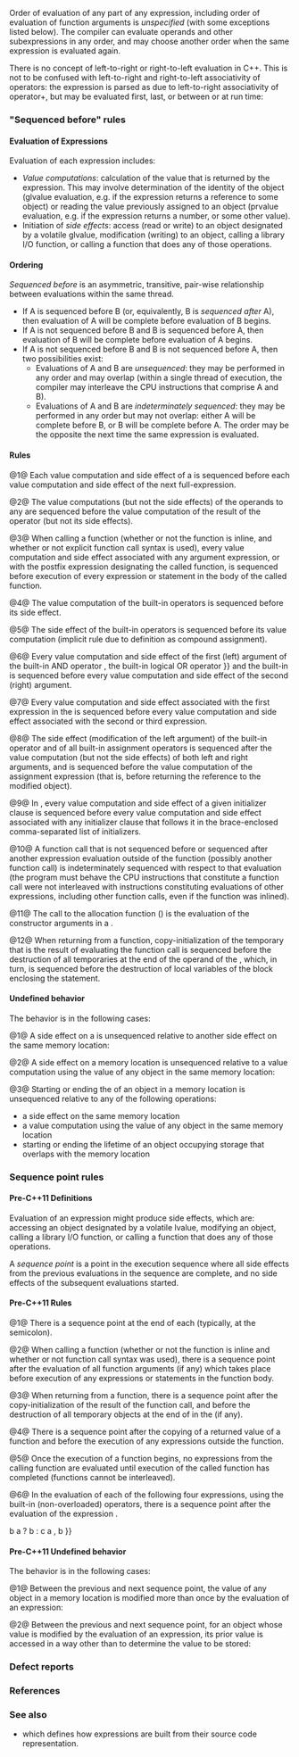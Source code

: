 {{title|Order of evaluation}}
{{cpp/language/expressions/navbar}}

Order of evaluation of any part of any expression, including order of evaluation of function arguments is ''unspecified'' (with some exceptions listed below). The compiler can evaluate operands and other subexpressions in any order, and may choose another order when the same expression is evaluated again.

There is no concept of left-to-right or right-to-left evaluation in C++. This is not to be confused with left-to-right and right-to-left associativity of operators: the expression {{c|a() + b() + c()}} is parsed as {{c|(a() + b()) + c()}} due to left-to-right associativity of operator+, but {{c|c()}} may be evaluated first, last, or between {{c|a()}} or {{c|b()}} at run time:

{{example
|code=
#include &lt;cstdio&gt;

int a() { return std::puts("a"); }
int b() { return std::puts("b"); }
int c() { return std::puts("c"); }

void z(int, int, int) {}

int main()
{
    z(a(), b(), c());       // all 6 permutations of output are allowed
    return a() + b() + c(); // all 6 permutations of output are allowed
}
|p=true
|output=
b
c
a
c
a 
b
}}

==="Sequenced before" rules {{mark since c++11}}===
====Evaluation of Expressions====
Evaluation of each expression includes:
* ''Value computations'': calculation of the value that is returned by the expression. This may involve determination of the identity of the object (glvalue evaluation, e.g. if the expression returns a reference to some object) or reading the value previously assigned to an object (prvalue evaluation, e.g. if the expression returns a number, or some other value).
* Initiation of ''side effects'': access (read or write) to an object designated by a volatile glvalue, modification (writing) to an object, calling a library I/O function, or calling a function that does any of those operations.

====Ordering====
''Sequenced before'' is an asymmetric, transitive, pair-wise relationship between evaluations within the same thread.

* If A is sequenced before B (or, equivalently, B is ''sequenced after'' A), then evaluation of A will be complete before evaluation of B begins.
* If A is not sequenced before B and B is sequenced before A, then evaluation of B will be complete before evaluation of A begins.
* If A is not sequenced before B and B is not sequenced before A, then two possibilities exist:
** Evaluations of A and B are ''unsequenced'': they may be performed in any order and may overlap (within a single thread of execution, the compiler may interleave the CPU instructions that comprise A and B).
** Evaluations of A and B are ''indeterminately sequenced'': they may be performed in any order but may not overlap: either A will be complete before B, or B will be complete before A. The order may be the opposite the next time the same expression is evaluated.

====Rules====
@1@ Each value computation and side effect of a {{rlp|expressions#Full-expressions|full-expression}} is sequenced before each value computation and side effect of the next full-expression.

@2@ The value computations (but not the side effects) of the operands to any {{rlp|expressions#Operators|operator}} are sequenced before the value computation of the result of the operator (but not its side effects).

@3@ When calling a function (whether or not the function is inline, and whether or not explicit function call syntax is used), every value computation and side effect associated with any argument expression, or with the postfix expression designating the called function, is sequenced before execution of every expression or statement in the body of the called function.

@4@ The value computation of the built-in {{rlp|operator incdec#Built-in postfix operators|post-increment and post-decrement}} operators is sequenced before its side effect.

@5@ The side effect of the built-in {{rlp|operator incdec#Built-in prefix operators|pre-increment and pre-decrement}} operators is sequenced before its value computation (implicit rule due to definition as compound assignment).

@6@ Every value computation and side effect of the first (left) argument of the built-in {{rlp|operator logical|logical}} AND operator {{c|&amp;&amp;}}, the built-in logical OR operator {{c|{{!!}}}} and the built-in {{rlp|operator other#Built-in comma operator|comma operator}} {{c|,}} is sequenced before every value computation and side effect of the second (right) argument.

@7@ Every value computation and side effect associated with the first expression in the {{rlpsd|operator other#Conditional operator}} {{c|?:}} is sequenced before every value computation and side effect associated with the second or third expression.

@8@ The side effect (modification of the left argument) of the built-in {{rlp|operator assignment#Builtin direct assignment|assignment}} operator and of all built-in {{rlp|operator assignment#Builtin compound assignment|compound}} assignment operators is sequenced after the value computation (but not the side effects) of both left and right arguments, and is sequenced before the value computation of the assignment expression (that is, before returning the reference to the modified object).

@9@ In {{rlp|list initialization|list-initialization}}, every value computation and side effect of a given initializer clause is sequenced before every value computation and side effect associated with any initializer clause that follows it in the brace-enclosed comma-separated list of initializers.

@10@ A function call that is not sequenced before or sequenced after another expression evaluation outside of the function (possibly another function call) is indeterminately sequenced with respect to that evaluation (the program must behave {{rlp|as if}} the CPU instructions that constitute a function call were not interleaved with instructions constituting evaluations of other expressions, including other function calls, even if the function was inlined).
{{rev begin}}
{{rev|since=c++17|The rule 10 has one exception: function calls made by a standard library algorithm executing under {{ltt|cpp/algorithm/execution_policy_tag_t|std::execution::par_unseq}} execution policy are unsequenced and may be arbitrarily interleaved with each other.}}
{{rev end}}

@11@ The call to the allocation function ({{ltt|cpp/memory/new/operator new|operator new}}) is {{rev inl|until=c++17|indeterminately sequenced with respect to}}{{rev inl|since=c++17|sequenced before}} the evaluation of the constructor arguments in a {{rlp|new|{{c/core|new}} expression}}.

@12@ When returning from a function, copy-initialization of the temporary that is the result of evaluating the function call is sequenced before the destruction of all temporaries at the end of the operand of the {{rlp|return|{{c/core|return}} statement}}, which, in turn, is sequenced before the destruction of local variables of the block enclosing the {{c/core|return}} statement.

{{rev begin}}
{{rev|since=c++17|
@13@ In a function-call expression, the expression that names the function is sequenced before every argument expression and every default argument.

@14@ In a function call, value computations and side effects of the initialization of every  parameter are indeterminately sequenced with respect to value computations and side effects of any other parameter.

@15@ Every overloaded operator obeys the sequencing rules of the built-in operator it overloads when called using operator notation.

@16@ In a subscript expression {{c|E1[E2]}}, every value computation and side effect of {{c|E1}} is sequenced before every value computation and side effect of {{c|E2}}.

@17@ In a pointer-to-member expression {{c|E1.*E2}} or {{c|E1-&gt;*E2}}, every value computation and side effect of {{c|E1}} is sequenced before every value computation and side effect of {{c|E2}} (unless the dynamic type of {{c|E1}} does not contain the member to which {{c|E2}} refers).

@18@ In a shift operator expression {{c|E1 &lt;&lt; E2}} and {{c|E1 &gt;&gt; E2}}, every value computation and side effect of {{c|E1}} is sequenced before every value computation and side effect of {{c|E2}}.

@19@ In every simple assignment expression {{c|1=E1 = E2}} and every compound assignment expression {{c|1=E1 @= E2}}, every value computation and side effect of {{c|E2}} is sequenced before every value computation and side effect of {{c|E1}}.

@20@ Every expression in a comma-separated list of expressions in a parenthesized initializer is evaluated as if for a function call (indeterminately-sequenced).
}}
{{rev end}}

====Undefined behavior====
The behavior is {{rlp|ub|undefined}} in the following cases:

@1@ A side effect on a {{rlpsd|memory model#Memory location}} is unsequenced relative to another side effect on the same memory location:
{{source|1=
i = ++i + 2;       // well-defined
i = i++ + 2;       // undefined behavior until C++17
f(i = -2, i = -2); // undefined behavior until C++17
f(++i, ++i);       // undefined behavior until C++17, unspecified after C++17
i = ++i + i++;     // undefined behavior
}}

@2@ A side effect on a memory location is unsequenced relative to a value computation using the value of any object in the same memory location:
{{source|1=
cout &lt;&lt; i &lt;&lt; i++; // undefined behavior until C++17
a[i] = i++;       // undefined behavior until C++17
n = ++i + i;      // undefined behavior
}}

@3@ Starting or ending the {{rlp|lifetime}} of an object in a memory location is unsequenced relative to any of the following operations:
* a side effect on the same memory location
* a value computation using the value of any object in the same memory location
* starting or ending the lifetime of an object occupying storage that overlaps with the memory location
{{source|1=
union U { int x, y; } u;
(u.x = 1, 0) + (u.y = 2, 0); // undefined behavior
}}

===Sequence point rules {{mark until c++11}}===
====Pre-C++11 Definitions====
Evaluation of an expression might produce side effects, which are: accessing an object designated by a volatile lvalue, modifying an object, calling a library I/O function, or calling a function that does any of those operations.

A ''sequence point'' is a point in the execution sequence where all side effects from the previous evaluations in the sequence are complete, and no side effects of the subsequent evaluations started.

====Pre-C++11 Rules====
@1@ There is a sequence point at the end of each {{rlp|expressions#Full-expressions|full-expression}} (typically, at the semicolon).

@2@ When calling a function (whether or not the function is inline and whether or not function call syntax was used), there is a sequence point after the evaluation of all function arguments (if any) which takes place before execution of any expressions or statements in the function body.

@3@ When returning from a function, there is a sequence point after the copy-initialization of the result of the function call, and before the destruction of all temporary objects at the end of {{spar|expression}} in the {{rlp|return|{{c/core|return}} statement}} (if any).

@4@ There is a sequence point after the copying of a returned value of a function and before the execution of any expressions outside the function.

@5@ Once the execution of a function begins, no expressions from the calling function are evaluated until execution of the called function has completed (functions cannot be interleaved).
 
@6@ In the evaluation of each of the following four expressions, using the built-in (non-overloaded) operators, there is a sequence point after the evaluation of the expression {{c|a}}.

{{source|
a &amp;&amp; b
a {{!!}} b
a ? b : c
a , b
}}

====Pre-C++11 Undefined behavior====
The behavior is {{rlp|ub|undefined}} in the following cases:

@1@ Between the previous and next sequence point, the value of any object in a memory location is modified more than once by the evaluation of an expression:
{{source|1=
i = ++i + i++;     // undefined behavior
i = i++ + 1;       // undefined behavior
i = ++i + 1;       // undefined behavior
++ ++i;            // undefined behavior
f(++i, ++i);       // undefined behavior
f(i = -1, i = -1); // undefined behavior
}}

@2@ Between the previous and next sequence point, for an object whose value is modified by the evaluation of an expression, its prior value is accessed in a way other than to determine the value to be stored:
{{source|1=
cout &lt;&lt; i &lt;&lt; i++; // undefined behavior
a[i] = i++;       // undefined behavior
}}

===Defect reports===
{{dr list begin}}
{{dr list item|wg=cwg|dr=1885|std=C++11|before=sequencing of the destruction of automatic&lt;br&gt;variables on function return was not explicit|after=sequencing rules added}}
{{dr list item|wg=cwg|dr=1949|std=C++11|before=“sequenced after” was used but not defined in the C++ standard|after=defined as the inverse&lt;br&gt;of “sequenced before”}}
{{dr list item|wg=cwg|dr=1953|std=C++11|before=side effects and value computations involving a memory&lt;br&gt;location could be unsequenced relative to starting or ending&lt;br&gt;the lifetime of an object in the same memory location|after=the behavior is&lt;br&gt;undefined in this case}}
{{dr list item|wg=cwg|dr=2146|std=C++98|before=the cases involving undefined behaviors did not consider bit-fields|after=considered}}
{{dr list end}}

===References===
{{ref std c++23}}
{{ref std|section=6.9.1|title=Program execution|id=intro.execution}}
{{ref std|section=7.6.1.6|title=Increment and decrement|id=expr.post.incr}}
{{ref std|section=7.6.2.8|title=New|id=expr.new}}
{{ref std|section=7.6.14|title=Logical AND operator|id=expr.log.and}}
{{ref std|section=7.6.15|title=Logical OR operator|id=expr.log.or}}
{{ref std|section=7.6.16|title=Conditional operator|id=expr.cond}}
{{ref std|section=7.6.19|title=Assignment and compound assignment operators|id=expr.ass}}
{{ref std|section=7.6.20|title=Comma operator|id=expr.comma}}
{{ref std|section=9.4.5|title=List-initialization|id=dcl.init.list}}
{{ref std end}}
{{ref std c++20}}
{{ref std|section=6.9.1|title=Program execution|id=intro.execution}}
{{ref std|section=7.6.1.5|title=Increment and decrement|id=expr.post.incr}}
{{ref std|section=7.6.2.7|title=New|id=expr.new}}
{{ref std|section=7.6.14|title=Logical AND operator|id=expr.log.and}}
{{ref std|section=7.6.15|title=Logical OR operator|id=expr.log.or}}
{{ref std|section=7.6.16|title=Conditional operator|id=expr.cond}}
{{ref std|section=7.6.19|title=Assignment and compound assignment operators|id=expr.ass}}
{{ref std|section=7.6.20|title=Comma operator|id=expr.comma}}
{{ref std|section=9.4.4|title=List-initialization|id=dcl.init.list}}
{{ref std end}}
{{ref std c++17}}
{{ref std|section=4.6|title=Program execution|id=intro.execution}}
{{ref std|section=8.2.6|title=Increment and decrement|id=expr.post.incr}}
{{ref std|section=8.3.4|title=New|id=expr.new}}
{{ref std|section=8.14|title=Logical AND operator|id=expr.log.and}}
{{ref std|section=8.15|title=Logical OR operator|id=expr.log.or}}
{{ref std|section=8.16|title=Conditional operator|id=expr.cond}}
{{ref std|section=8.18|title=Assignment and compound assignment operators|id=expr.ass}}
{{ref std|section=8.19|title=Comma operator|id=expr.comma}}
{{ref std|section=11.6.4|title=List-initialization|id=dcl.init.list}}
{{ref std end}}
{{ref std c++14}}
{{ref std|section=1.9|title=Program execution|id=intro.execution}}
{{ref std|section=5.2.6|title=Increment and decrement|id=expr.post.incr}}
{{ref std|section=5.3.4|title=New|id=expr.new}}
{{ref std|section=5.14|title=Logical AND operator|id=expr.log.and}}
{{ref std|section=5.15|title=Logical OR operator|id=expr.log.or}}
{{ref std|section=5.16|title=Conditional operator|id=expr.cond}}
{{ref std|section=5.17|title=Assignment and compound assignment operators|id=expr.ass}}
{{ref std|section=5.18|title=Comma operator|id=expr.comma}}
{{ref std|section=8.5.4|title=List-initialization|id=dcl.init.list}}
{{ref std end}}
{{ref std c++11}}
{{ref std|section=1.9|title=Program execution|id=intro.execution}}
{{ref std|section=5.2.6|title=Increment and decrement|id=expr.post.incr}}
{{ref std|section=5.3.4|title=New|id=expr.new}}
{{ref std|section=5.14|title=Logical AND operator|id=expr.log.and}}
{{ref std|section=5.15|title=Logical OR operator|id=expr.log.or}}
{{ref std|section=5.16|title=Conditional operator|id=expr.cond}}
{{ref std|section=5.17|title=Assignment and compound assignment operators|id=expr.ass}}
{{ref std|section=5.18|title=Comma operator|id=expr.comma}}
{{ref std|section=8.5.4|title=List-initialization|id=dcl.init.list}}
{{ref std end}}

===See also===
* {{rlp|operator precedence|Operator precedence}} which defines how expressions are built from their source code representation.
{{dsc begin}}
{{dsc see c|c/language/eval order|Order of evaluation|nomono=true}}
{{dsc end}}

{{langlinks|de|es|fr|it|ja|pt|ru|zh}}